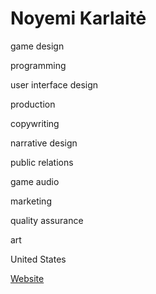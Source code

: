 # Noyemi Karlaitė

<Skills>

game design

programming

user interface design

production

copywriting

narrative design

public relations

game audio

marketing

quality assurance

art

</Skills>

<Location>

United States

</Location>

<Personal>

[Website](https://www.patreon.com/NoyemiK)

</Personal>


